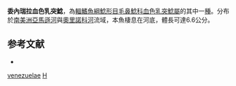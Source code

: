 {{Speciesbox
| taxon = Haemomaster venezuelae
| status = NE
| status_system = IUCN3.1
| binomial_authority = [[Myers|Myers]], 1927
| synonyms = 
}}

'''委內瑞拉血色乳突鯰'''，為[[輻鰭魚綱|輻鰭魚綱]][[鯰形目|鯰形目]][[毛鼻鯰科|毛鼻鯰科]][[血色乳突鯰屬|血色乳突鯰屬]]的其中一[[種|種]]。分布於[[南美洲|南美洲]][[亞馬遜河|亞馬遜河]]與[[奧里諾科河|奧里諾科河]]流域，本魚棲息在河底，體長可達6.6公分。

== 参考文献 ==
*{{FishBase_species|genus=Haemomaster|species=venezuelae|year=2011|month=12}}

{{鯰形目小作品}}

{{taxonbar}}
[[Category:血色乳突鯰屬|venezuelae]]
[[Category:1927年描述的魚類|H]]
